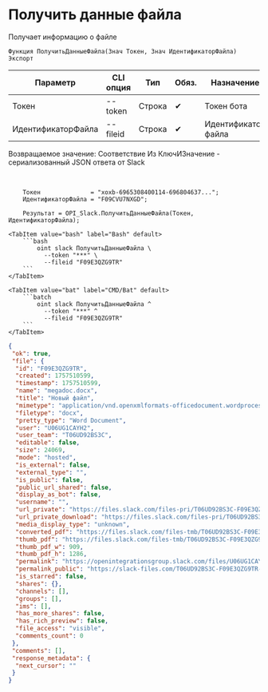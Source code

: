 ﻿---
sidebar_position: 3
description: Получить данные файла и другие функции для работы с Slack в Открытом пакете интеграций - бесплатной open-source библиотеке интеграций для 1С:Предприятие 8, OneScript и CLI
keywords: [1C, 1С, 1С:Предприятие, 1С:Предприятие 8.3, API, Интеграция, Сервисы, Обмен, OneScript, CLI, Slack]
---


# Получить данные файла
 Получает информацию о файле



`Функция ПолучитьДанныеФайла(Знач Токен, Знач ИдентификаторФайла) Экспорт`

  | Параметр | CLI опция | Тип | Обяз. | Назначение |
  |-|-|-|-|-|
  | Токен | --token | Строка | &#x2714; | Токен бота |
  | ИдентификаторФайла | --fileid | Строка | &#x2714; | Идентификатор файла |

  
  Возвращаемое значение:   Соответствие Из КлючИЗначение - сериализованный JSON ответа от Slack

<br/>




```bsl title="Пример использования для 1С:Предприятие/OneScript"
    Токен              = "xoxb-6965308400114-696804637...";
    ИдентификаторФайла = "F09CVU7NXGD";

    Результат = OPI_Slack.ПолучитьДанныеФайла(Токен, ИдентификаторФайла);
```
    

 <Tabs>
  
    <TabItem value="bash" label="Bash" default>
        ```bash
            oint slack ПолучитьДанныеФайла \
              --token "***" \
              --fileid "F09E3QZG9TR"
        ```
    </TabItem>
  
    <TabItem value="bat" label="CMD/Bat" default>
        ```batch
            oint slack ПолучитьДанныеФайла ^
              --token "***" ^
              --fileid "F09E3QZG9TR"
        ```
    </TabItem>
</Tabs>


```json title="Результат"
{
 "ok": true,
 "file": {
  "id": "F09E3QZG9TR",
  "created": 1757510599,
  "timestamp": 1757510599,
  "name": "megadoc.docx",
  "title": "Новый файл",
  "mimetype": "application/vnd.openxmlformats-officedocument.wordprocessingml.document",
  "filetype": "docx",
  "pretty_type": "Word Document",
  "user": "U06UG1CAYH2",
  "user_team": "T06UD92BS3C",
  "editable": false,
  "size": 24069,
  "mode": "hosted",
  "is_external": false,
  "external_type": "",
  "is_public": false,
  "public_url_shared": false,
  "display_as_bot": false,
  "username": "",
  "url_private": "https://files.slack.com/files-pri/T06UD92BS3C-F09E3QZG9TR/megadoc.docx",
  "url_private_download": "https://files.slack.com/files-pri/T06UD92BS3C-F09E3QZG9TR/download/megadoc.docx",
  "media_display_type": "unknown",
  "converted_pdf": "https://files.slack.com/files-tmb/T06UD92BS3C-F09E3QZG9TR-8d01fffd7f/megadoc_converted.pdf",
  "thumb_pdf": "https://files.slack.com/files-tmb/T06UD92BS3C-F09E3QZG9TR-8d01fffd7f/megadoc_thumb_pdf.png",
  "thumb_pdf_w": 909,
  "thumb_pdf_h": 1286,
  "permalink": "https://openintegrationsgroup.slack.com/files/U06UG1CAYH2/F09E3QZG9TR/megadoc.docx",
  "permalink_public": "https://slack-files.com/T06UD92BS3C-F09E3QZG9TR-3caee33a7a",
  "is_starred": false,
  "shares": {},
  "channels": [],
  "groups": [],
  "ims": [],
  "has_more_shares": false,
  "has_rich_preview": false,
  "file_access": "visible",
  "comments_count": 0
 },
 "comments": [],
 "response_metadata": {
  "next_cursor": ""
 }
}
```
